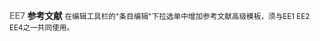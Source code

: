 '''<span style="color: gray;">EE7</span> 参考文献'''
<span style="font-size:smaller;">在编辑工具栏的"条目编辑"下拉选单中增加参考文献高级模板，须与EE1 EE2 EE4之一共同使用。</span>